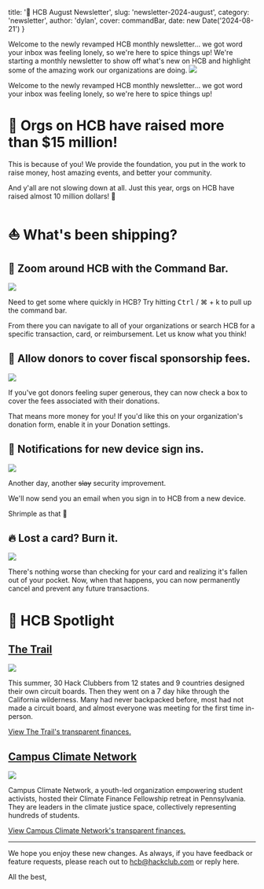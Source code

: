 
  title: '📣 HCB August Newsletter',
  slug: 'newsletter-2024-august',
  category: 'newsletter',
  author: 'dylan',
  cover: commandBar,
  date: new Date('2024-08-21')
}

<Post meta={meta} skipAuthor>

<Preview>
Welcome to the newly revamped HCB monthly newsletter... we got word your inbox was feeling lonely, so we're here to spice things up! We're starting a monthly newsletter to show off what's new on HCB and highlight some of the amazing work our organizations are doing.


<Image src={commandBar} />

</Preview>

Welcome to the newly revamped HCB monthly newsletter... we got word your inbox was feeling lonely, so we're here to spice things up!

# 🎉 Orgs on HCB have raised more than $15 million!

This is because of you! We provide the foundation, you put in the work to raise money, host amazing events, and better your community.

And y'all are not slowing down at all. Just this year, orgs on HCB have raised almost 10 million dollars! 👀

# ⛵ What's been shipping?

## 🔎 Zoom around HCB with the Command Bar.

<Image src={commandBar} />

Need to get some where quickly in HCB? Try hitting <kbd>Ctrl</kbd> / ⌘ + k to pull up the command bar.

From there you can navigate to all of your organizations or search HCB for a specific transaction, card, or reimbursement. Let us know what you think!

## 🙏 Allow donors to cover fiscal sponsorship fees.


<Image src={donorsCoverFees} />

If you've got donors feeling super generous, they can now check a box to cover the fees associated with their donations.

That means more money for you! If you'd like this on your organization's donation form, enable it in your Donation settings.

## 🚨 Notifications for new device sign ins.


<Image src={deviceSignInNotifs} />

Another day, another <s>slay</s> security improvement.

We'll now send you an email when you sign in to HCB from a new device.

Shrimple as that 🦐

## 🔥 Lost a card? Burn it.


<Image src={burnCard} />

There's nothing worse than checking for your card and realizing it's fallen out of your pocket. Now, when that happens, you can now permanently cancel and prevent any future transactions.

# 🌟 HCB Spotlight

## [The Trail](https://hcb.hackclub.com/the-trail)


<Image src={theTrail} />

This summer, 30 Hack Clubbers from 12 states and 9 countries designed their own circuit boards. Then they went on a 7 day hike through the California wilderness. Many had never backpacked before, most had not made a circuit board, and almost everyone was meeting for the first time in-person.

[View The Trail's transparent finances.](https://hcb.hackclub.com/the-trail)

## [Campus Climate Network](https://hcb.hackclub.com/campus-climate-network)


<Image src={campusClimateNetwork} />

Campus Climate Network, a youth-led organization empowering student activists, hosted their Climate Finance Fellowship retreat in Pennsylvania. They are leaders in the climate justice space, collectively representing hundreds of students.

[View Campus Climate Network's transparent finances.](https://hcb.hackclub.com/campus-climate-network)

---

We hope you enjoy these new changes. As always, if you have feedback or feature requests, please reach out to hcb@hackclub.com or reply here.

All the best,

<Author id="dylan" overrideText="Dylan and The HCB Team" />

</Post>
